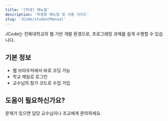 ```yaml
---
title: '[학생] 메뉴얼'
description: '학생용 메뉴얼 및 사용 가이드'
slug: 'JCode/studentManual'
---
```


JCode는 전북대학교의 웹 기반 개발 환경으로, 프로그래밍 과제를 쉽게 수행할 수 있습니다.

## 기본 정보
- 웹 브라우저에서 바로 코딩 가능
- 학교 메일로 로그인
- 교수님의 참가 코드로 수업 가입

## 도움이 필요하신가요?
문제가 있으면 담당 교수님이나 조교에게 문의하세요.